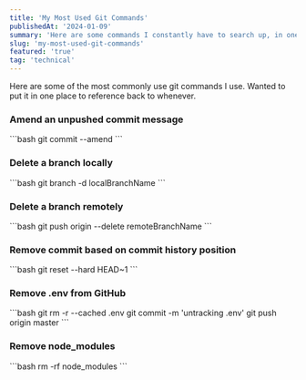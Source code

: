 ```yaml
---
title: 'My Most Used Git Commands'
publishedAt: '2024-01-09'
summary: 'Here are some commands I constantly have to search up, in one place.'
slug: 'my-most-used-git-commands'
featured: 'true'
tag: 'technical'
---
```


Here are some of the most commonly use git commands I use. Wanted to put it in one place to reference back to whenever.

### Amend an unpushed commit message

<CodeBlock title="Terminal">
```bash 
git commit --amend
```
</CodeBlock>

### Delete a branch locally

<CodeBlock title="Terminal">
```bash 
git branch -d localBranchName
```
</CodeBlock>

### Delete a branch remotely

<CodeBlock title="Terminal">
```bash 
git push origin --delete remoteBranchName
```
</CodeBlock>

### Remove commit based on commit history position

<CodeBlock title="Terminal">
```bash 
git reset --hard HEAD~1
```
</CodeBlock>

### Remove .env from GitHub

<CodeBlock title="Terminal">
```bash 
git rm -r --cached .env
git commit -m 'untracking .env'
git push origin master
```
</CodeBlock>

### Remove node_modules

<CodeBlock title="Terminal">
```bash 
rm -rf node_modules
```
</CodeBlock>
